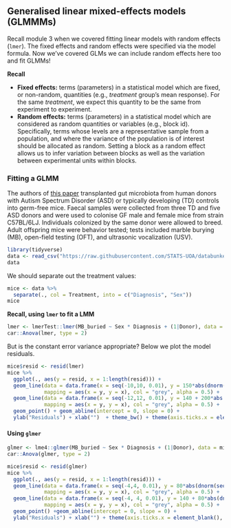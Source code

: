 ## Generalised linear mixed-effects models (GLMMMs)

Recall module 3 when we covered fitting linear models with random effects (`lmer`). The fixed effects and random effects were specified via the model formula. Now we've covered GLMs we can include random effects here too and fit GLMMs!

**Recall**

 + **Fixed effects:** terms (parameters) in a statistical model which are fixed, or non-random, quantities (e.g., *treatment* group's mean response). For the same *treatment*, we expect this quantity to be the same from experiment to experiment.
 + **Random effects:** terms (parameters) in a statistical model which are considered as random quantities or variables (e.g., block id). Specifically, terms whose levels are a representative sample from a population, and where the variance of the population is of interest should be allocated as random. Setting a block as a random effect allows us to infer variation between blocks as well as the variation between experimental units within blocks.
 

### Fitting a GLMM

The authors of [this paper](https://pubmed.ncbi.nlm.nih.gov/31150625/) transplanted gut microbiota from human donors with Autism Spectrum Disorder (ASD) or typically developing (TD) controls into germ-free mice. Faecal samples were collected from three TD and five ASD donors and were used to colonise GF male and female mice from strain C57BL/6LJ. Individuals colonized by the same donor were allowed to breed. Adult offspring mice were behavior tested; tests included marble burying (MB), open-field testing (OFT), and ultrasonic vocalization (USV).

```r
library(tidyverse)
data <- read_csv("https://raw.githubusercontent.com/STATS-UOA/databunker/master/data/autism.csv")
data
```

We should separate out the treatment values:

```r
mice <- data %>%
  separate(., col = Treatment, into = c("Diagnosis", "Sex"))
mice
```


**Recall, using `lmer` to fit a LMM**

```r
lmer <- lmerTest::lmer(MB_buried ~ Sex * Diagnosis + (1|Donor), data = mice)
car::Anova(lmer, type = 2)
```


But is the constant error variance appropriate? Below we plot the model residuals.

```r
mice$resid <- resid(lmer)
mice %>%
  ggplot(., aes(y = resid, x = 1:length(resid))) +
  geom_line(data = data.frame(x = seq(-10,10, 0.01), y = 150*abs(dnorm(seq(-10,10,0.01), 0, 3))), 
            mapping = aes(x = y, y = x), col = "grey", alpha = 0.5) + 
  geom_line(data = data.frame(x = seq(-12,12, 0.01), y = 140 + 200*abs(dnorm(seq(-12,12,0.01), 0, 4))), 
            mapping = aes(x = y, y = x), col = "grey", alpha = 0.5) + 
  geom_point() + geom_abline(intercept = 0, slope = 0) +
  ylab("Residuals") + xlab("")  + theme_bw() + theme(axis.ticks.x = element_blank(), axis.text.x = element_blank()) 
```


#### Using `glmer`

```r
glmer <- lme4::glmer(MB_buried ~ Sex * Diagnosis + (1|Donor), data = mice, family = poisson(link = "log"))
car::Anova(glmer, type = 2)
```

```r
mice$resid <- resid(glmer)
mice %>%
  ggplot(., aes(y = resid, x = 1:length(resid))) +
  geom_line(data = data.frame(x = seq(-4,4, 0.01), y = 80*abs(dnorm(seq(-4,4,0.01), 0, 1))), 
            mapping = aes(x = y, y = x), col = "grey", alpha = 0.5) + 
  geom_line(data = data.frame(x = seq(-4, 4, 0.01), y = 140 + 80*abs(dnorm(seq(-4,4,0.01), 0, 1))), 
            mapping = aes(x = y, y = x), col = "grey", alpha = 0.5) + 
  geom_point() +geom_abline(intercept = 0, slope = 0) +
  ylab("Residuals") + xlab("") + theme(axis.ticks.x = element_blank(), axis.text.x = element_blank()) 
```
